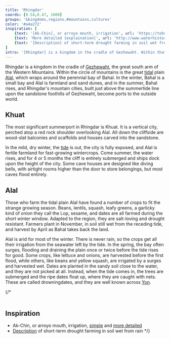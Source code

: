 ```yaml
---
title: 'Rhingdar'
coords: [0.54,0.47, 1600]
groups: '&kingdoms,regions,#mountains,cultures'
color: '#a4a272'
inspiration: [
    {text: '[Ak-Chin], or arroyo mouth, irrigation', url: 'https://tohonochul.org/wp-content/uploads/2013/12/tcp-sinagua-farming.pdf'},
    {text: 'More detailed [explaination]', url: 'http://www.waterhistory.org/histories/hohokam3/'}, 
    {text: '[Description] of short-term drought farming in soil wet from rain', url: 'https://en.wikipedia.org/wiki/Phaseolus_acutifolius#Cultivation'}
]
intro: '[Rhingdar] is a kingdom in the cradle of Gezhewaht. Within that circle of red plateaus and perched summerports is the great tidal plain Alal and the perennial bay of Bahal. In the winter,'
---
```


Rhingdar is a kingdom in the cradle of [Gezhewaht](mountains#), the great south arm of the Western Mountains. Within the circle of mountains is the great [tidal](tide) plain [Alal](rhingdar#alal), which wraps around the perennial bay of Bahal. In the winter, Bahal is a small bay and Alal is farmland and sand dunes, and in the summer, Bahal rises, and Rhingdar's mountain cities, built just above the summertide line upon the sandstone foothills of Gezhewaht, become ports to the outside world.

## Khuat

The most significant summerport in Rhingdar is Khuat. It is a vertical city, perched atop a red rock shoulder overlooking Alal. All down the cliffside are wood-slat balconies and scaffolds and houses carved into the sandstone.

In the mild, dry winter, the [tide]() is out, the city is fully exposed, and Alal is fertile farmland for fast-growing wintercrops. Come summer, the water rises, and for 4 or 5 months the cliff is entirely submerged and ships dock upon the height of the city. Some cave houses are designed like diving bells, with airtight rooms higher than the door to store belongings, but most caves flood entirely.

## Alal

Those who farm the tidal plain Alal have found a number of crops to fit the strange growing season. Beans, lentils, squash, leafy greens, a garlicky kind of onion they call the Lop, sesame, and dates are all farmed during the short winter window. Adapted to the region, they are salt-loving and drought resistant. Farmers plant in November, in soil still wet from the receding tide, and harvest by April as Bahal takes back the land.

Alal is arid for most of the winter. There is never rain, so the crops get all their irrigation from the seawater left by the tide. In the spring, the bay often surges, flooding and draining the plain once or twice before the tide rises for good. Some crops, like lettuce and onions, are harvested before the first flood, while others, like beans and yellow squash, are irrigated by a surges and harvested wet. Dates are planted in the sandy soil close to the water, and they are not picked at all. Instead, when the tide comes in, the trees are submerged and the ripe dates float up, where they are caught with nets. These are called drowningdates, and they are well known across [Yon]().

{/* <br /><br />
## Inspiration

- Ak-Chin, or arroyo mouth, irrigation, [simple](https://tohonochul.org/wp-content/uploads/2013/12/tcp-sinagua-farming.pdf) and [more detailed](http://www.waterhistory.org/histories/hohokam3/)
- [Description](https://en.wikipedia.org/wiki/Phaseolus_acutifolius#Cultivation) of short-term drought farming in soil wet from rain */}